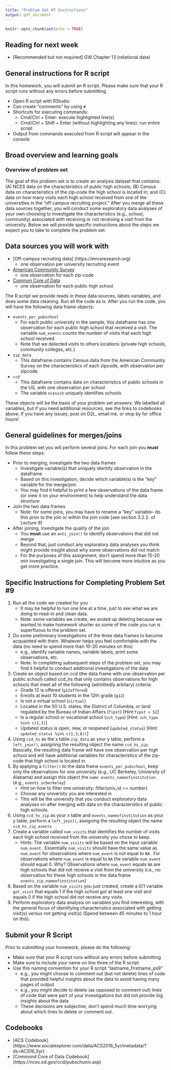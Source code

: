 ```yaml
---
title: "Problem Set #7 Instructions"
output: pdf_document
---
```


```r
knitr::opts_chunk$set(echo = TRUE)
```

## Reading for next week

- [Recommended but not required] GW Chapter 13 (relational data)

## General instructions for R script

In this homework, you will submit an R script. Please make sure that your R script runs without any errors before submitting.

- Open R script with RStudio 
- Can create "comments" by using `#`
- Shortcuts for executing commands:
  - Cmd/Ctrl + Enter: execute highlighted line(s)
  - Cmd/Ctrl + Shift + Enter (without highlighting any lines): run entire script
- Output from commands executed from R script will appear in the console


## Broad overview and learning goals

### Overview of problem set
The goal of this problem set is to create an analysis dataset that contains: (A) NCES data on the characteristics of public high schools; (B) Census data on characteristics of the zip-code the high school is located in; and (C) data on how many visits each high school received from one of the universities in the "off campus recruiting project." After you merge all these data sources together, you will conduct some exploratory data analyses of your own choosing to investigate the characteristics (e.g., school, community) associated with receiving or not receiving a visit from the university. Below we will provide specific instructions about the steps we expect you to take to complete the problem set.


## Data sources you will work with

- [Off-campus recruiting data] (https://emraresearch.org)
  - one observation per university recruiting event
- [American Community Survey](https://www.census.gov/programs-surveys/acs/about.html)
  - one observation for each zip-code 
- [Common Core of Data](https://nces.ed.gov/ccd/aboutccd.asp)
  - one observation for each public high school 
  
  
The R script we provide reads in these data sources, labels variables, and does some data cleaning. Run all the code as is. After you run the code, you will have the following data frame objects:

- `events_per_pubschool`
  - For each public university in the sample, this dataframe has one observation for each public high school that received a visit. The variable `num_events` counts the number of visits that each high school received. 
  - Note that we delected visits to others locations (private high schools, community colleges, etc.)
- `zip_data`
  - This dataframe contains Census data from the American Community Survey on the characteristics of each zipcode, with observation per zipcode.
- `ccd`
  - This dataframe contains data on characteristics of public schools in the US, with one observation per school
  - The variable `ncessch` uniquely identifies schools
  
  
These objects will be the basis of your problem set answers. We labelled all variables, but if you need additional resources, see the links to codebooks above. If you have any issues, post on D2L, email me, or stop by for office hours!


## General guidelines for merges/joins

In this problem set you will perform several joins. For each join you __must__ follow these steps:

- Prior to merging, investigate the two data frames
  - Investigate variable(s) that uniquely identify observation in the dataframe
  - Based on this investigation, decide which variable(s) is the "key" variable for the merge/join
  - You may find it helpful to print a few observations of the data frame (or view it on your environment) to help understand the data structure
- Join the two data frames
  - Note: for some joins, you may have to rename a "key" variable-- do this prior to the join or within the join code [see section 3.2.2. of Lecture 9]
- After joining, investigate the quality of the join
  - You __must__ use an `anti_join()` to identify observations that did not merge
  - Beyond that, just conduct any exploratory data analyses you think might provide insight about why some observations did not match
  - For the purposes of this assignment, don't spend more than 15-20 min investigating a single join. This will become more intuitive as you get more practice.
  
  
## Specific Instructions for Completing Problem Set #9

1. Run all the code we created for you
    - It may be helpful to run one line at a time, just to see what we are doing to read-in and clean data.
    - Note: some variables we create, we ended up deleting because we wanted to make homework
shorter so some of the code you run is superfluous to the problem set.
2. Do some preliminary investigations of the three data frames to become acquainted with them. Whatever
helps you feel comfortable with the data (no need to spend more than 10-20 minutes on this)
    - e.g., identify variable names, variable labels, print some observations, etc.
    - Note: In completing subsequent steps of the problem set, you may find it helpful to conduct
additional investigations of the data
3. Create an object based on ccd (the data frame with one observation per public school) called
ccd_hs that only contains observations for high schools that meet all of the following (admittedly arbitary) criteria:
    - Grade 12 is offered (`g12offered`)
    - Enrolls at least 10 students in the 12th grade (`g12`)
    - Is not a virtual school (`virtual`)
    - Located in the 50 U.S. states, the District of Columbia, or land regulated by the Bureau of Indian
Affairs (`fipst`) [Hint:`fipst < 52`]
    - Is a regular school or vocational school (`sch_type`) [Hint: `sch_type %in% c(1,3)`]
    - Updated status is open, new, or reopened (`updated_status`) [Hint: `updated_status %in% c(1,3,8))`]
4. Using `ccd_hs` as the x table `zip_data` as your y table, perform a `left_join()`, assigning the resulting object the name `ccd_hs_zip`. Basically, the resulting data frame will have one observation per high school and will have additional variables for characteristics of the zip-code that high school is located in.
5. By applying a `filter()` to the data frame `events_per_pubschool`, keep only the observations for one university (e.g., UC Berkeley, University of Alabama) and assign this object the `name events_nameofinstitution` (e.g., `events_ucberkeley`)
    - Hint on how to filter one university: filter(univ_id == number)
    - Choose any university you are interested in
    - This will be the university that you conduct exploratory data analyses on after merging with data
on the characteristics of public high schools.
6. Using `ccd_hs_zip` as your x table and `events_nameofinstitution` as your y table, perform a
`left_join()`, assigning the resulting object the name `ccd_hs_zip_events`
7. Create a variable called `num_visits` that identifies the number of visits each high school received from
the university you chose to keep.
    - Hints: The variable `num_visits` will be based on the input variable `num_event.` Essentially
`num_visits` should have the same value as `num_event` for observations where `num_event` is not equal to `NA.` For observations where `num_event` is equal to `NA` the variable `num_event` should equal 0. Why? Observations where `num_event` equals `NA` are high schools that did not receive a visit from the university (i.e., no observation for these high schools in the data frame `events_zip_nameofinstitution`)
8. Based on the variable `num_visits` you just created, create a 0/1 variable `got_visit` that equals 1 if the high school got at least one visit and equals 0 if the high school did not receive any visits.
9. Perform exploratory data analysis on variables you find interesting, with the general focus of identifying characteristics associated with getting visit(s) versus not getting visit(s) (Spend between 45 minutes to 1 hour on this).


## Submit your R Script 

Prior to submitting your homework, please do the following:

- Make sure that your R script runs without any errors before submitting
- Make sure to include your name on line three of the R script
- Use this naming convention for your R script “lastname_firstname_ps9”
  - e.g., you might choose to comment out (but not delete) lines of code that provided helpful insights about the data to avoid having many pages of output.
  - e.g., you might decide to delete (as opposed to comment out) lines of code that were part of your investigations but did not provide big insights about the data
  - These decisions are subjective; don’t spend much time worrying about which lines to delete or comment out.

## Codebooks
- [ACS Codebook] (https://www.socialexplorer.com/data/ACS2016_5yr/metadata/?ds=ACS16_5yr)
- [Commond Core of Data Codebook] (https://nces.ed.gov/ccd/pubschuniv.asp)